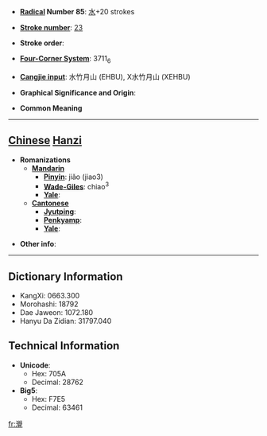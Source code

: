 * '''[[Wiktionary:Chinese radical index| Radical]] Number 85''': [[Wiktionary:Chinese radical index 水|水]]+20 strokes

* '''[[Wiktionary:Chinese total strokes index|Stroke number]]''': [[Wiktionary:Chinese total strokes index 23|23]]

* '''Stroke order''': 

* '''[[Wiktionary:Chinese four corner index|Four-Corner System]]''': 3711<sub>6</sub>

* '''[[Wiktionary:Chinese Cangjie index|Cangjie input]]''': 水竹月山 (EHBU), X水竹月山 (XEHBU)

* '''Graphical Significance and Origin''': 

* '''Common Meaning'''

----

== [[Chinese]] [[Hanzi]] ==

* '''Romanizations'''
** '''[[Mandarin]]'''
*** '''[[Pinyin]]''': jiǎo (jiao3)
*** '''[[Wade-Giles]]''': chiao<sup>3</sup>
*** '''[[Yale]]''': 
** '''[[Cantonese]]'''
*** '''[[Jyutping]]''':
*** '''[[Penkyamp]]''': 
*** '''[[Yale]]''': 

* '''Other info''': 

----

== Dictionary Information ==

* KangXi: 0663.300
* Morohashi: 18792
* Dae Jaweon: 1072.180
* Hanyu Da Zidian: 31797.040

== Technical Information ==

* '''Unicode''':
** Hex: 705A
** Decimal: 28762
* '''Big5''':
** Hex: F7E5
** Decimal: 63461

[[fr:灚]]